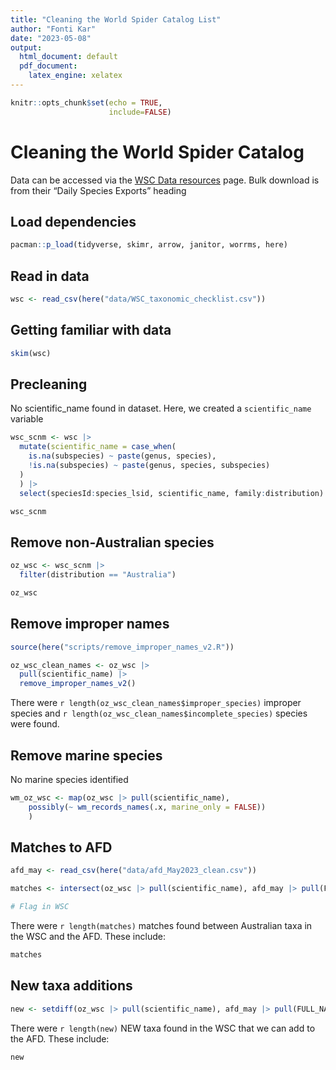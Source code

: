 ```yaml
---
title: "Cleaning the World Spider Catalog List"
author: "Fonti Kar"
date: "2023-05-08"
output:
  html_document: default
  pdf_document:
    latex_engine: xelatex
---
```


```r
knitr::opts_chunk$set(echo = TRUE,
                      include=FALSE)


```

# Cleaning the World Spider Catalog

Data can be accessed via the [WSC Data resources](https://wsc.nmbe.ch/dataresources) page. Bulk download is from their "Daily Species Exports" heading

## Load dependencies 

```r
pacman::p_load(tidyverse, skimr, arrow, janitor, worrms, here)
```

## Read in data

```r
wsc <- read_csv(here("data/WSC_taxonomic_checklist.csv"))
```

## Getting familiar with data

```r
skim(wsc)
```

## Precleaning 

No scientific_name found in dataset. Here, we created a `scientific_name` variable

```r
wsc_scnm <- wsc |> 
  mutate(scientific_name = case_when(
    is.na(subspecies) ~ paste(genus, species),
    !is.na(subspecies) ~ paste(genus, species, subspecies)
  )
  ) |> 
  select(speciesId:species_lsid, scientific_name, family:distribution)

wsc_scnm
```

## Remove non-Australian species

```r
oz_wsc <- wsc_scnm |> 
  filter(distribution == "Australia")

oz_wsc
```

## Remove improper names

```r
source(here("scripts/remove_improper_names_v2.R"))

oz_wsc_clean_names <- oz_wsc |> 
  pull(scientific_name) |> 
  remove_improper_names_v2()
```

There were `r length(oz_wsc_clean_names$improper_species)` improper species and `r length(oz_wsc_clean_names$incomplete_species)` species were found.


## Remove marine species

No marine species identified

```r
wm_oz_wsc <- map(oz_wsc |> pull(scientific_name),
    possibly(~ wm_records_names(.x, marine_only = FALSE))
    )
```

## Matches to AFD

```r
afd_may <- read_csv(here("data/afd_May2023_clean.csv"))

matches <- intersect(oz_wsc |> pull(scientific_name), afd_may |> pull(FULL_NAME)) 

# Flag in WSC
```

There were `r length(matches)` matches found between Australian taxa in the WSC and the AFD. These include: 

```r
matches
```

## New taxa additions

```r
new <- setdiff(oz_wsc |> pull(scientific_name), afd_may |> pull(FULL_NAME)) 
```

There were `r length(new)` NEW taxa found in the WSC that we can add to the AFD. These include: 

```r
new
```

